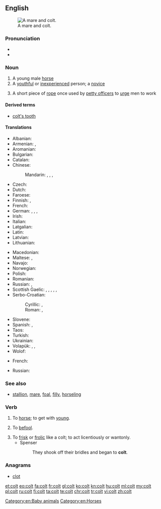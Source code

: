 {{also|colț}}
==English==
{{wikipedia|dab=Colt}}
[[Image:Tinker Stute mit Hengstfohlen.jpg|thumb|right|A mare and colt.]]

===Pronunciation===
* {{audio|en-us-colt.ogg|Audio (US)}}
* {{rhymes|əʊlt}}

===Noun===
{{en-noun}}

# A young male [[horse]]
# A [[youthful]] or [[inexperienced]] person; a [[novice]]
#: {{rfquotek|Shakespeare}}
# {{context|nautical|lang=en}} A short piece of [[rope]] once used by [[petty officer]]s to [[urge]] men to work

====Derived terms====
* [[colt's tooth]]

====Translations====
{{trans-top|young male horse}}
* Albanian: {{t-|sq|mëz}}
* Armenian: {{t-|hy|մտրուկ}}, {{t-|hy|քուռակ}}
* Aromanian: {{t-|rup|mãndzu}}
* Bulgarian: {{t+|bg|жребче|m|tr=žrebčé}}
* Catalan: {{t|ca|poltre|m}}
* Chinese:
*: Mandarin: {{t|cmn|駒|sc=Hani}}, {{t|cmn|驹|tr=jū|sc=Hani}} {{qualifier|colt of filly}}, {{t|cmn|駒子|sc=Hani}}, {{t|cmn|驹子|tr=jūzi|sc=Hani}}
* Czech: {{t+|cs|hříbě|n}}
* Dutch: {{t-|nl|hengstveulen|n}}
* Faroese: {{t-|fo|koltur|n}}
* Finnish: {{t|fi|varsa}}, {{t|fi|orivarsa}}
* French: {{t+|fr|poulain|m}}
* German: {{t-|de|Hengstfohlen|n}}, {{t|de|[[männlich|männliches]] [[Fohlen]]|n}}, {{t|de|[[männlich|männliches]] [[Füllen]]|n}}, {{t-|de|Hengstfüllen|n}}
* Irish: {{t-|ga|bromach|m}}
* Italian: {{t+|it|puledro|m}}
* Latgalian: {{tø|ltg|kumeļs|m}}
* Latin: {{t-|la|equuleus|m}}
* Latvian: {{t-|lv|kumeļš|m}}
* Lithuanian: {{t|lt|kumeliukas|m}}
{{trans-mid}}
* Macedonian: {{t|mk|ждребе|n|tr=ždrébe|sc=Cyrl}}
* Maltese: {{t|mt|mohor|m}}, {{t|mt|felu|m}}
* Navajo: {{tø|nv|łéʼéyázhí}}
* Norwegian: {{t-|no|hingstføll|n}}
* Polish: {{t+|pl|źrebak|m}}
* Romanian: {{t+|ro|mânz|m}}
* Russian: {{t+|ru|жеребёнок|m|tr=žerebjónok}} {{qualifier|colt of filly}}, {{t+|ru|жеребчик|m|tr=žerébčik}}
* Scottish Gaelic: {{t|gd|capall|m}}, {{t|gd|bromach|m}}, {{t|gd|loth|f}}, {{t|gd|lothag|f}}, {{t|gd|searrach|m}}, {{t|gd|biorach(-eich)|m}}
* Serbo-Croatian:
*: Cyrillic: {{t|sh|ждребе|n}}, {{t|sh|ждријебе|f}} {{qualifier|colt of filly}}
*: Roman: {{t|sh|ždrebe|n}}, {{t|sh|ždrijebe|n}} {{qualifier|colt of filly}}
* Slovene: {{t+|sl|žrebe|n}}
* Spanish: {{t|es|potranco|m}}, {{t|es|potro|m}}
* Taos: {{t|twf|kòw’ȕ’úna}}
* Turkish: {{t+|tr|tay}}
* Ukrainian: {{t-|uk|лоша|n|tr=lošá|sc=Cyrl}}
* Volapük: {{qualifier|♂♀}} {{t+|vo|jevodül}}, {{qualifier|♂}} {{t+|vo|hijevodül}}, {{qualifier|♀}} {{t+|vo|jijevodül}}
* Wolof: {{t-|wo|mol|alt=mol mi}}
{{trans-bottom}}

{{trans-top|novice}}
* French: {{t+|fr|jeunot|m}}
{{trans-mid}}
{{trans-bottom}}

{{trans-top|rope}}
* Russian: {{t+|ru|линёк|m}}
{{trans-mid}}
{{trans-bottom}}

===See also===
* [[stallion]], [[mare]], [[foal]], [[filly]], [[horseling]]

===Verb===
{{en-verb}}

# {{context|obsolete|transitive|lang=en}} To [[horse]]; to get with [[young]].
#: {{rfquotek|Shakespeare}}
# {{context|obsolete|transitive|lang=en}} To [[befool]].
#: {{rfquotek|Shakespeare}}
# To [[frisk]] or [[frolic]] like a colt; to act licentiously or wantonly.
#* Spenser
#*: They shook off their bridles and began to '''colt'''.

{{Webster 1913}}

===Anagrams===
* [[clot#English|clot]]

[[Category:en:Baby animals]]
[[Category:en:Horses]]

[[et:colt]]
[[eo:colt]]
[[fa:colt]]
[[fr:colt]]
[[gl:colt]]
[[ko:colt]]
[[kn:colt]]
[[hu:colt]]
[[ml:colt]]
[[my:colt]]
[[pl:colt]]
[[ru:colt]]
[[fi:colt]]
[[ta:colt]]
[[te:colt]]
[[chr:colt]]
[[tr:colt]]
[[vi:colt]]
[[zh:colt]]